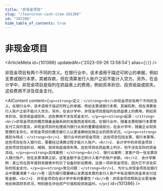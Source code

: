 ```yaml
---
title: "非现金项目"
slug: "/learn/non-cash-item-101386"
id: "101386"
hide_table_of_contents: true
---
```



# 非现金项目

<ArticleMeta id={101386} updatedAt={'2023-09-26 13:58:54'} alias={`[]`} />
<div className='border-solid border-b border-t-0 my-4 border-[var(--ifm-color-gray-300)]' />

非现金项目有两个不同的含义。在银行业中，该术语用于描述可转让的单据，例如支票或银行本票，其被存款，但在清算发行人账户之前不能计入贷方。另外，在会计学中，非现金项目是指列在损益表上的费用，例如资本折旧、投资收益或损失，这些费用不涉及现金支付。

<AIContent content={`<p><strong>定义：</strong><br/>非现金项目有两个不同的含义。在银行业中，该术语用于描述可转让的单据，例如支票或银行本票，其被存款，但在清算发行人账户之前不能计入贷方。另外，在会计学中，非现金项目是指列在损益表上的费用，例如资本折旧、投资收益或损失，这些费用不涉及现金支付。</p><p><strong>起源：</strong><br/>非现金项目的概念随着金融系统的发展而逐渐形成。在银行业中，随着支票和银行本票等支付工具的普及，非现金项目的处理成为银行业务的重要组成部分。在会计学中，随着企业财务管理的复杂化，非现金项目的概念被引入以更准确地反映企业的财务状况。</p><p><strong>类别与特点：</strong><br/>1. 银行业中的非现金项目：这些项目包括支票、银行本票等。这些项目在存入银行后，需要经过清算过程才能计入账户。<br/>2. 会计学中的非现金项目：这些项目包括折旧、摊销、投资收益或损失等。这些项目在损益表上列示，但不涉及实际的现金流动。</p><p><strong>具体案例：</strong><br/>1. 银行业案例：某客户将一张支票存入银行账户，但在支票清算之前，这笔金额不会立即计入客户的账户余额。<br/>2. 会计学案例：某公司在其年度财务报表中列示了设备的折旧费用，这是一项非现金项目，因为它不涉及实际的现金支付。</p><p><strong>常见问题：</strong><br/>1. 为什么非现金项目在银行业中需要清算？<br/>答：因为银行需要确认支票或本票的发行人账户中有足够的资金来支付这笔金额。<br/>2. 非现金项目在会计学中有何重要性？<br/>答：非现金项目帮助企业更准确地反映其财务状况，特别是在评估资产价值和投资收益时。</p>`} id={101386} />
